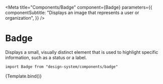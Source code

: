 

<Meta
  title="Components/Badge"
  component={Badge}
  parameters={{
    componentSubtitle:
      "Displays an image that represents a user or organization",
  }}
/>

# Badge

Displays a small, visually distinct element that is used to highlight specific information, such as a status or a label.

`import Badge from "design-system/components/badge"`

<Canvas>
  <Story
    name="Overview"
    args={{
      text: "Szczeniak ",
      size: "small",
    }}
  >
    {Template.bind()}
  </Story>
</Canvas>

<ArgsTable />

